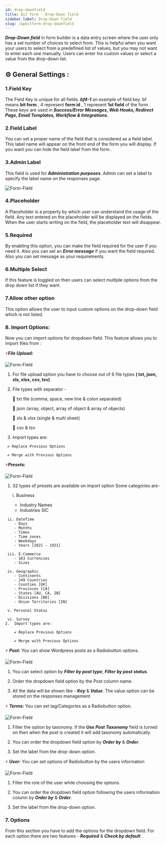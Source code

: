 ```yaml
---
id: drop-downfield
title: Bit form - Drop-Down field
sidebar_label: Drop-Down field
slug: /wpbitform-drop-downfield
---
```




***Drop-Down field*** in form builder is a data entry screen where the user only has a set number of choices to select from. This is helpful when you want your users to select from a predefined list of values, but you may not want to enter each one manually. Users can enter his custom values or select a value from the drop-down list. 

## ⚙ General Settings :

### 1.Field Key
The Field Key is unique for all fields. **_bf4-1_** an example of field key. bf means **bit form** , 4 represent **form id** , 1 represent **1st field** of the form . These keys are used in **_Success/Error Messages, Web Hooks, Redirect Page, Email Templates, Workflow & Integrations._**
### 2.Field Label
You can set a proper name of the field that is considered as a field label. This label name will appear on the front end of the form you will display. If you want you can hide the field label from the form .
### 3.Admin Label 
This field is used for **_Administration purposes_**. Admin can set a label to specify the label name on the responses page.

<Image
     src="Field-Types/Drop-Down-Bit-Form"
     alt="Form-Field"
     w="1900"
     h="350"
   />

### 4.Placeholder
A Placeholder is a property by which user can understand the usage of the field. Any text entered on the placeholder will be displayed on the fields. When the user starts writing on the field, the placeholder text will disappear.   

### 5.Required
By enabling this option, you can make the field required for the user if you need it. Also you can set an **_Error message_** if you want the field required. Also you can set message as your requirements.

### 6.Multiple Select
If this feature is toggled on then users can select multiple options from the drop down list if they want.

### 7.Allow other option
This option allows the user to input custom options on the drop-down field which is not listed.

### 8. Import Options:
Now you can import options for dropdown field. This feature allows you to import files from :

   

   ⚡**_File Upload:_**

   <Image
     src="Field-Types/Drop-Down-Bit-Form2"
     alt="Form-Field"
     w="1900"
     h="400"
   />

   1. For file upload option you have to choose out of 6 file types **( txt, json,
      xls, xlsx, csv, tsv)**
   2. File types with separator -

      🔰 txt file (comma, space, new line & colon separated)

      🔰 json (array, object, array of object & array of objects)

      🔰 xls & xlsx (single & multi sheet)

      🔰 csv & tsv

   3. Import types are:

     ✔ Replace Previous Options

     ✔ Merge with Previous Options

     
⚡**_Presets:_**

 <Image
     src="Field-Types/Drop-Down-Bit-Form3"
     alt="Form-Field"
     w="1900"
     h="400"
   />

   1. 32 types of presets are available on import option
        Some categories are-
        
        i. Business 
        - Industry Names
        - Industries SIC

     ii. DateTime 
        - Days
        - Months
        - Times
        - Time zones
        - Weekdays
        - Years [2021 - 1921]

     iii. E-Commerce 
        - 163 Currencies
        - Sizes

     iv. Geographic 
        - Continents
        - 249 Countries
        - Counties [UK]
        - Provinces [CA]
        - States [AU, CA, IN]
        - Divisions [BD]
        - Union Territories [IN]
        
     v. Personal Status

     vi. Survey
    2.  Import types are: 

        ✔ Replace Previous Options

        ✔ Merge with Previous Options
        

⚡ ***Post:***     You can show Wordpress posts as a Radiobutton options.

 <Image
     src="Field-Types/Drop-Down-Bit-Form4"
     alt="Form-Field"
     w="1900"
     h="400"
   />
   <br/>


1. You can select option by  ***Filter by post type***, ***Filter by post status***.

2. Order the dropdown field option by the Post column name.

3. All the data will be shown like - ***Key*** & ***Value***. The value option can be stored on the responses management 


⚡ ***Terms:***
You can set tag/Categories as a Radiobutton option.

<Image
     src="Field-Types/Drop-Down-Bit-Form5"
     alt="Form-Field"
     w="1900"
     h="400"
   />
   <br/>

   1. Filter the option by taxonomy. If the ***Use Post Taxonomy*** field is turned on then when the post is created it will add taxonomy automatically.

   2. You can order the dropdown field option by ***Order by*** &  ***Order***.

   3. Set the label from the drop-down option. 

⚡ ***User:***
    You can set options of Radiobutton by the users information

 <Image
     src="Field-Types/Drop-Down-Bit-Form6"
     alt="Form-Field"
     w="1900"
     h="400"
   />
   <br/>

   1. Filter the role of the user while choosing the options.

   2. You can order the dropdown field option following the users information column by ***Order by*** &  ***Order***.

   3. Set the label from the drop-down option.

### 7.  Options 
From this section you have to add the options for the dropdown field. For each option there are two features - ***Required*** & ***Check by default*** .

